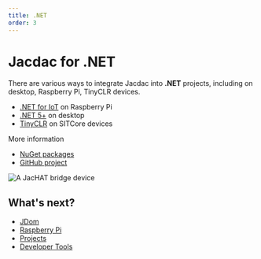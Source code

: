 ```yaml
---
title: .NET
order: 3
---
```


# Jacdac for .NET

There are various ways to integrate Jacdac into **.NET** projects,
including on desktop, Raspberry Pi, TinyCLR devices.

-   [.NET for IoT](https://dotnet.microsoft.com/en-us/apps/iot) on Raspberry Pi
-   [.NET 5+](https://dotnet.microsoft.com/en-us/download/dotnet) on desktop
-   [TinyCLR](https://www.ghielectronics.com/tinyclr/) on SITCore devices

More information

-   [NuGet packages](https://www.nuget.org/profiles/Jacdac)
-   [GitHub project](https://github.com/microsoft/jacdac-dotnet)

![A JacHAT bridge device](./dotnet/jachat.jpg)

## What's next?

-   [JDom](/clients/dotnet/jdom/)
-   [Raspberry Pi](/clients/dotnet/raspberry-pi/)
-   [Projects](/clients/dotnet/projects/)
-   [Developer Tools](/clients/dotnet/devtools/)
